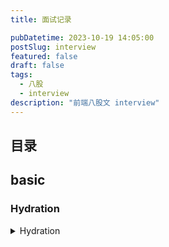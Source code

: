 ```yaml
---
title: 面试记录

pubDatetime: 2023-10-19 14:05:00
postSlug: interview
featured: false
draft: false
tags:
  - 八股
  - interview
description: "前端八股文 interview"
---
```


## 目录

## basic

### Hydration

<details>
<summary>Hydration</summary>
```txt
Hydration（即“水合”）在前端框架和库中是一个重要的概念。它主要与服务器渲染（Server-Side Rendering，SSR）和客户端渲染（Client-Side Rendering，CSR）相结合。下面我将详细解释它的意义和应用：

服务器渲染 (SSR)：
当一个页面首次加载时，如果使用服务器渲染，服务器会生成一个完整的 HTML 文档，并将其发送到客户端。这意味着浏览器可以立即看到内容，而不需要等待 JavaScript 下载和执行。

客户端渲染 (CSR)：
在客户端渲染中，页面的大部分或全部内容由 JavaScript 在浏览器中动态生成。这意味着浏览器首先需要下载和执行 JavaScript，然后才能看到完整的内容。

水合 (Hydration)：
当使用服务器渲染（SSR）并且随后启动客户端渲染（CSR）时，需要确保两者之间的内容一致性和可交互性。这就是“水合”所起的作用。水合是指客户端 JavaScript“接管”由服务器渲染生成的静态 HTML，将其转换为可交互的动态内容，同时保持用户界面的状态和事件处理程序。

在 React、Vue 和其他一些现代前端框架中，水合是自动处理的。框架会比较服务器渲染生成的 HTML 与客户端 JavaScript 生成的内容，并确保它们之间的一致性。

为什么水合很重要？

性能优化：通过使用服务器渲染和水合，您可以提供更快的首次加载时间和更好的性能体验。

SEO 友好：服务器渲染生成的静态 HTML 对搜索引擎更友好，这有助于提高页面的搜索排名。

用户体验：通过尽快显示内容并立即添加交互性，可以提供更好的用户体验。

总之，水合是前端开发中一个关键的概念，它结合了服务器渲染和客户端渲染的优点，为用户提供了更好的性能和体验。

````
</details>

### Closure

**闭包是对外部作用域变量的实时引用，而非复制**

<details>

<summary>2024/01/08 js闭包以及应用</summary>

闭包（Closure）是JavaScript中的一个重要概念，它与作用域、变量生命周期等紧密相关。闭包在JavaScript中有着广泛的应用，下面我将首先简要解释闭包的概念，然后列举一些常见的闭包应用场景。

### 什么是闭包？

闭包是指有权访问另一个函数作用域中的变量的函数。简单来说，当一个函数在另一个函数内部定义时，并且这个内部函数引用了外部函数的变量，那么就产生了一个闭包。

### 闭包的形成条件：

1. 函数嵌套：一个函数定义在另一个函数内部。
2. 内部函数引用了外部函数的变量。

### 闭包的应用：

1. **封装私有变量和方法**：
    ```javascript
    function createCounter() {
        let count = 0;
        return {
            increment: function() {
                count++;
                return count;
            },
            decrement: function() {
                count--;
                return count;
            }
        };
    }
    const counter = createCounter();
    console.log(counter.increment());  // 输出 1
    console.log(counter.decrement());  // 输出 0
    ```

2. **模块模式**：通过闭包可以创建私有变量和方法，从而实现模块化的编程。

3. **事件监听器**：
    ```javascript
    function attachEvent() {
        let count = 0;
        document.getElementById('btn').addEventListener('click', function() {
            count++;
            console.log(`Button clicked ${count} times.`);
        });
    }
    attachEvent();
    ```

4. **循环与闭包**：在循环中使用闭包时，需要特别注意闭包与循环变量的交互。
    ```javascript
    for (var i = 0; i < 5; i++) {
        setTimeout(function() {
            console.log(i);  // 输出 5, 5, 5, 5, 5
        }, 1000);
    }
    ```
    上述代码会输出五次5，因为循环结束后i的值为5。为了解决这个问题，可以使用IIFE（立即调用函数表达式）。
    ```javascript
    for (var i = 0; i < 5; i++) {
        (function(j) {
            setTimeout(function() {
                console.log(j);  // 输出 0, 1, 2, 3, 4
            }, 1000);
        })(i);
    }
    ```

5. **实现函数柯里化**：通过闭包，可以实现函数柯里化，即将多参数的函数转化为一系列使用一个参数的函数。

6. **缓存**：通过闭包缓存计算结果，提高性能。
    ```javascript
    function memoize(fn) {
        const cache = {};
        return function(...args) {
            const key = JSON.stringify(args);
            if (cache[key] === undefined) {
                cache[key] = fn(...args);
            }
            return cache[key];
        };
    }
    ```

总结：闭包是JavaScript中的一个强大而灵活的特性，可以用于创建私有变量和方法、实现模块化、事件监听等。但同时也需要注意闭包可能带来的内存泄漏问题，因为闭包会保留外部函数的作用域链。
</details>




````
